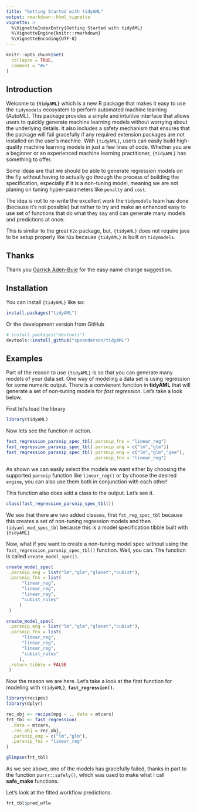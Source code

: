 ```yaml
---
title: "Getting Started with tidyAML"
output: rmarkdown::html_vignette
vignette: >
  %\VignetteIndexEntry{Getting Started with tidyAML}
  %\VignetteEngine{knitr::rmarkdown}
  %\VignetteEncoding{UTF-8}
---
```


```r
knitr::opts_chunk$set(
  collapse = TRUE,
  comment = "#>"
)
```

## Introduction

Welcome to __`{tidyAML}`__ which is a new R package that makes it easy to use the `tidymodels` ecosystem to perform automated machine learning (AutoML). This package provides a simple and intuitive interface that allows users to quickly generate machine learning models without worrying about the underlying details. It also includes a safety mechanism that ensures that the package will fail gracefully if any required extension packages are not installed on the user's machine. With `{tidyAML}`, users can easily build high-quality machine learning models in just a few lines of code. Whether you are a beginner or an experienced machine learning practitioner, `{tidyAML}` has something to offer.

Some ideas are that we should be able to generate regression
models on the fly without having to actually go through the process of building the
specification, especially if it is a non-tuning model, meaning we are not planing
on tuning hyper-parameters like `penalty` and `cost`.

The idea is not to re-write the excellent work the `tidymodels` team has done (because
it's not possible) but rather to try and make an enhanced easy to use set of functions
that do what they say and can generate many models and predictions at once.

This is similar to the great `h2o` package, but, `{tidyAML}` does not require java
to be setup properly like `h2o` because `{tidyAML}` is built on `tidymodels`.

## Thanks

Thank you [Garrick Aden-Buie](https://fosstodon.org/@grrrck/109479826278916014) for the easy name change suggestion.

## Installation

You can install `{tidyAML}` like so:

```r
install.packages("tidyAML")
```
Or the development version from GitHub
```r
# install.packages("devtools")  
devtools::install_github("spsanderson/tidyAML")
```

## Examples

Part of the reason to use `{tidyAML}` is so that you can generate many models of
your data set. One way of modeling a data set is using regression for some numeric
output. There is a convienent function in __tidyAML__ that will generate a set of
non-tuning models for _fast regression_. Let's take a look below.

First let's load the library
```r
library(tidyAML)
```

Now lets see the function in action.
```r
fast_regression_parsnip_spec_tbl(.parsnip_fns = "linear_reg")
fast_regression_parsnip_spec_tbl(.parsnip_eng = c("lm","glm"))
fast_regression_parsnip_spec_tbl(.parsnip_eng = c("lm","glm","gee"), 
                                 .parsnip_fns = "linear_reg")
```

As shown we can easily select the models we want either by choosing the supported
`parsnip` function like `linear_reg()` or by choose the desired `engine`, you can 
also use them both in conjunction with each other!

This function also does add a class to the output. Let's see it.
```r
class(fast_regression_parsnip_spec_tbl())
```

We see that there are two added classes, first `fst_reg_spec_tbl` because this 
creates a set of non-tuning regression models and then `tidyaml_mod_spec_tbl` because
this is a model specification tibble built with `{tidyAML}`

Now, what if you want to create a non-tuning model spec without using the 
`fast_regression_parsnip_spec_tbl()` function. Well, you can. The function is called
`create_model_spec()`. 

```r
create_model_spec(
 .parsnip_eng = list("lm","glm","glmnet","cubist"),
 .parsnip_fns = list(
      "linear_reg",
      "linear_reg",
      "linear_reg",
      "cubist_rules"
     )
 )

create_model_spec(
 .parsnip_eng = list("lm","glm","glmnet","cubist"),
 .parsnip_fns = list(
      "linear_reg",
      "linear_reg",
      "linear_reg",
      "cubist_rules"
     ),
 .return_tibble = FALSE
 )
```

Now the reason we are here. Let's take a look at the first function for modeling 
with `{tidyAML}`, __`fast_regression()`__.

```r
library(recipes)
library(dplyr)

rec_obj <- recipe(mpg ~ ., data = mtcars)
frt_tbl <- fast_regression(
  .data = mtcars, 
  .rec_obj = rec_obj, 
  .parsnip_eng = c("lm","glm"),
  .parsnip_fns = "linear_reg"
)

glimpse(frt_tbl)
```

As we see above, one of the models has gracefully failed, thanks in part to the 
function `purrr::safely()`, which was used to make what I call __safe_make__ functions.

Let's look at the fitted workflow predictions.

```r
frt_tbl$pred_wflw
```
